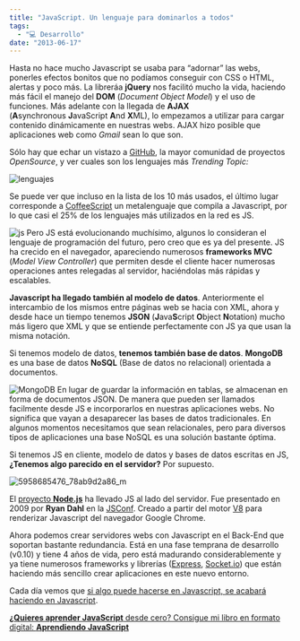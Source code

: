 ```yaml
---
title: "JavaScript. Un lenguaje para dominarlos a todos"
tags:
  - "💻 Desarrollo"
date: "2013-06-17"
---
```


Hasta no hace mucho Javascript se usaba para “adornar” las webs, ponerles efectos bonitos que no podíamos conseguir con CSS o HTML, alertas y poco más. La libreráa **jQuery** nos facilitó mucho la vida, haciendo más fácil el manejo del **DOM** (_Document Object Model_) y el uso de funciones. Más adelante con la llegada de **AJAX** (**A**synchronous **J**avaScript **A**nd **X**ML), lo empezamos a utilizar para cargar contenido dinámicamente en nuestras webs. AJAX hizo posible que aplicaciones web como _Gmail_ sean lo que son.

Sólo hay que echar un vistazo a [GitHub](http://github.com), la mayor comunidad de proyectos _OpenSource_, y ver cuales son los lenguajes más _Trending Topic:_

![lenguajes](/images/javascript/Screen-Shot-2013-06-11-at-16_57_29_neocjb.png)

Se puede ver que incluso en la lista de los 10 más usados, el último lugar corresponde a [CoffeeScript](http://coffeescript.org/) un metalenguaje que compila a Javascript, por lo que casi el 25% de los lenguajes más utilizados en la red es JS.

![js](/images/javascript/js_xkixgr.jpg)
Pero JS está evolucionando muchísimo, algunos lo consideran el lenguaje de programación del futuro, pero creo que es ya del presente. JS ha crecido en el navegador, apareciendo numerosos **frameworks MVC** (_Model View Controller_) que permiten desde el cliente hacer numerosas operaciones antes relegadas al servidor, haciéndolas más rápidas y escalables.

**Javascript ha llegado también al modelo de datos**. Anteriormente el intercambio de los mismos entre páginas web se hacia con XML, ahora y desde hace un tiempo tenemos **JSON** (**J**ava**S**cript **O**bject **N**otation) mucho más ligero que XML y que se entiende perfectamente con JS ya que usan la misma notación.

Si tenemos modelo de datos, **tenemos también base de datos**. **MongoDB** es una base de datos **NoSQL** (Base de datos no relacional) orientada a documentos.

![MongoDB](/images/javascript/MongoDB_yaii3q.png)
En lugar de guardar la información en tablas, se almacenan en forma de documentos JSON. De manera que pueden ser llamados facilmente desde JS e incorporarlos en nuestras aplicaciones webs. No significa que vayan a desaparecer las bases de datos tradicionales. En algunos momentos necesitamos que sean relacionales, pero para diversos tipos de aplicaciones una base NoSQL es una solución bastante óptima.

Si tenemos JS en cliente, modelo de datos y bases de datos escritas en JS, **¿Tenemos algo parecido en el servidor?** Por supuesto.

![5958685476_78ab9d2a86_m](/images/javascript/5958685476_78ab9d2a86_m_od23ju.jpg)

El [proyecto **Node.js**](https://github.com/joyent/node) ha llevado JS al lado del servidor. Fue presentado en 2009 por **Ryan Dahl** en la [JSConf](http://jsconf.com/). Creado a partir del motor [V8](<http://en.wikipedia.org/wiki/V8_(JavaScript_engine)>) para renderizar Javascript del navegador Google Chrome.

<YouTube videoId="ztspvPYybIY" />

Ahora podemos crear servidores webs con Javascript en el Back-End que soportan bastante redundancia. Está en una fase temprana de desarrollo (v0.10) y tiene 4 años de vida, pero está madurando considerablemente y ya tiene numerosos frameworks y librerías ([Express](http://expressjs.com/), [Socket.io](http://socket.io/)) que están haciendo más sencillo crear aplicaciones en este nuevo entorno.

Cada día vemos que [si algo puede hacerse en Javascript, se acabará haciendo en Javascript](http://www.codinghorror.com/blog/2007/07/the-principle-of-least-power.html).

[**¿Quieres aprender JavaScript** desde cero? Consigue mi libro en formato digital: **Aprendiendo JavaScript**](http://leanpub.com/aprendiendo-javascript)
